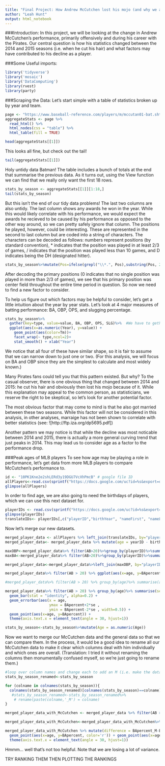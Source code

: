 ```yaml
---
title: "Final Project: How Andrew McCutchen lost his mojo (and why we are all convinced it's because he cut his hair)"
author: "Leah Hunt"
output: html_notebook
---
```

###Introduction:
In this project, we will be looking at the change in Andrew McCutchen's performance, primarily offensively and during his career with the Pirates. Our central question is how his statistics changed between the 2014 and 2015 seasons (i.e. when he cut his hair) and what factors may have contributed to his decline as a player.


###Some Useful imports:
```r
library('tidyverse')
library('mosaic')
library('DataComputing')
library(rvest)
library(party)
```


###Scraping the Data:
Let's start simple with a table of statistics broken up by year and team.
```r
page <- "https://www.baseball-reference.com/players/m/mccutan01-bat.shtml"
aggregateStats <- page %>%
  read_html() %>%
  html_nodes(css = "table") %>%
  html_table(fill = TRUE)

head(aggregateStats[[1]])
```
This looks all fine, but check out the tail!
```r
tail(aggregateStats[[1]])
```

Holy untidy data Batman! The table includes a bunch of totals at the end that summarise the previous data. As it turns out, using the View function we can find that we really only want the first 18 rows.

```r
stats_by_season <- aggregateStats[[1]][1:18,]
tail(stats_by_season)
```
But this isn't the end of our tidy data problems! The last two columns are also untidy. The last column shows any awards he won in the year. While this would likely correlate with his performance, we would expect the awards he recieved to be caused by his performance as opposed to the other way around, so we can pretty safely ignore that column. The positions he played, however, could be interesting. These are represented in the second to last column but are coded into a string of characters. The characters can be decoded as follows: numbers represent positions (by standard convention), * indicates that the position was played in at least 2/3 of games, / indicates that the position was played less than 10 games, and D indicates being the DH (designated hitter). 

```r
stats_by_season%>%mutate(Pos=ifelse(grepl("\\*.", Pos),substring(Pos, 2,2), 0))%>%ggplot(aes(x=Year, y=Pos)) + geom_point() #Makes use of the fact that primary positions are listed first and are unique if they exist
```

After decoding the primary positions (0 indicates that no single position was played in more than 2/3 of games), we see that his primary position was center field throughout the entire time period in question. So now we need to find a new factor to consider. 


To help us figure out which factors may be helpful to consider, let's get a little intuition about the year by year stats. Let's look at 4 major measures of batting performance: BA, OBP, OPS, and slugging percentage. 

```r
stats_by_season%>%
  gather(key=type, value=value, BA, OBP, OPS, SLG)%>%  #We have to gether the BA, OBP, OPS, and SLG in order to use them for faceting
  ggplot(aes(x=as.numeric(Year), y=value)) + 
    geom_point(aes(color=Tm))+ 
    facet_wrap(~ type,ncol=2)+ 
    stat_smooth() + xlab("Year")

```

We notice that all four of these have similar shape, so it is fair to assume that we can narrow down to just one or two. (For this analysis, we will focus on BA and OBP since they are the simplest to calculate and most widely known.)


Many Pirates fans could tell you that this pattern existed. But why? To the casual observer, there is one obvious thing that changed between 2014 and 2015: he cut his hair and obviously then lost his mojo because of it. While this explanation may appeal to the common person, as statisticians, we reserve the right to be skeptical, so let's look for another potential factor. 

The most obvious factor that may come to mind is that he also got married between these two seasons. While this factor will not be considered in this analysis, in other analyses, marraige has not been shown to correlate with better statistics (see: ![http://ftp.iza.org/dp5695.pdf])

Another pattern we may notice is that while the decline was most noticable between 2014 and 2015, there is actually a more general curving trend that just peaks in 2014. This may lead us to consider age as a factor to the performance drop. 

###Peak ages of MLB players
To see how age may be playing a role in performance, let's get data from more MLB players to compare McCutchen's performance to.
```r
id <- "10PK1Kne2e2shLERd3y19DGU7VcXhPmcB" # google file ID
allPlayers<-read.csv(sprintf("https://docs.google.com/uc?id=%s&export=download", id)) 
glimpse(allPlayers)
```

In order to find age, we are also going to need the birthdays of players, which we can use this next dataset for.
```r
playerIDs <- read.csv(sprintf("https://docs.google.com/uc?id=%s&export=download",'187HgaVhV0-ADZm5GY4ZhnVDjw2Fzrc8F'))
glimpse(playerIDs)
translateIDs<- playerIDs[,c("playerID","birthYear", "nameFirst", "nameLast")]
```

Now let's merge our new datasets.
```r
merged_player_data <- allPlayers %>% left_join(translateIDs, by="playerID")
merged_player_data<- merged_player_data %>% mutate(age = yearID - birthYear) %>% mutate(BA = H /(AB - BB)) %>% mutate(OBP = (BB + H)/AB)#adds age, batting average, and on base percentage.
```


```r
maxOBP<-merged_player_data%>% filter(AB>20)%>%group_by(playerID)%>%summarise(maxobp=max(OBP))
maxBA<-merged_player_data%>% filter(AB>20)%>%group_by(playerID)%>%summarise(maxba=max(BA))

merged_player_data<-merged_player_data%>%left_join(maxOBP, by="playerID")%>%left_join(maxBA, by="playerID")%>%mutate(BApercent = as.numeric(BA)/as.numeric(maxba))%>%mutate(OBPpercent = as.numeric(OBP)/as.numeric(maxobp))
```

```r
merged_player_data%>% filter(AB > 20) %>% ggplot(aes(x=age, y=BApercent)) + geom_point(alpha=.03) + stat_smooth()+ylim(0,1)+xlim(18,32)
```

```r
#merged_player_data%>% filter(AB > 20) %>% group_by(age)%>% summarise(avg = mean(BApercent, na.rm=TRUE))%>% ggplot(aes(x=age, y=avg)) + geom_point() + ylim(0,1)+xlim(18,32)

merged_player_data%>% filter(AB > 20) %>% group_by(age)%>% summarise(se=sd(BApercent, na.rm = TRUE) / sqrt(n()), BApercent=mean(BApercent, na.rm=TRUE))  %>%ggplot(aes(x = age, y = BApercent)) +
  geom_bar(stat = "identity", alpha=0.2) +
  geom_errorbar(aes(x = age, 
                    ymax = BApercent+2*se , 
                    ymin = BApercent-2*se , width=0.5)) +
  geom_point(aes(x=age, y=BApercent)) +
  theme(axis.text.x = element_text(angle = 30, hjust=1))
```


```r

stats_by_season<-stats_by_season%>%mutate(Age = as.numeric(Age))
```

Now we want to merge our McCutchen data and the general data so that we can compare them. In the process, it would be a good idea to rename all our McCutchen data to make it clear which columns deal with him individually and which ones are overall. (Translation: I tried it without renaming the columns then monumentally confused myself, so we're just going to rename them.)
```r
#loop over column names and change each to add an M (i.e. make the dataframe WAY easier to read)
stats_by_season_renamed<-stats_by_season

for (colname in colnames(stats_by_season)){
  colnames(stats_by_season_renamed)[colnames(stats_by_season)==colname]<-paste(colname,'_M', sep='')
   #stats_by_season_renamed<-stats_by_season_renamed%>%
    # rename(paste(colname,'_M') = colname)
}
```
```r
merged_player_data_with_McCutchen <- merged_player_data %>% filter(AB > 20) %>% group_by(age)%>% summarise(se=sd(BApercent, na.rm = TRUE) / sqrt(n()), BApercent=mean(BApercent, na.rm=TRUE))  %>% left_join(stats_by_season_renamed, by=c('age'='Age_M'))

```

```r
merged_player_data_with_McCutchen<-merged_player_data_with_McCutchen%>% mutate(BApercent_M = as.numeric(BA_M)/.327)
```

```r
merged_player_data_with_McCutchen %>% mutate(difference = BApercent_M-BApercent)%>%filter(age>17 & age<33) %>%ggplot()  +
  geom_point(aes(x=age, y=BApercent, color='r')) + geom_point(aes(x=age, y=BApercent_M, color='b'))+ stat_smooth(aes(x=age, y=BApercent))+ stat_smooth(aes(x=age, y=BApercent_M))
  theme(axis.text.x = element_text(angle = 30, hjust=1))
```
Hmmm... well that's not too helpful. Note that we are losing a lot of variance.

TRY RANKING THEM THEN PLOTTING THE RANKINGS






